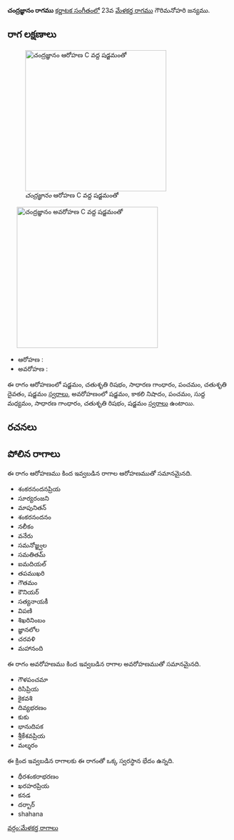 {{Infobox ragam
	| name          	= చంద్రజ్ఞానం
	| synonym	    	= 
	| mela          	= 
	| chakra        	= 
	| janaka        	= 
	| type          	= ఔడవ-షడవ
	| arohanam      	= {{svaraC|S|R2|G2|P|D2|S'}} 
	| avarohanam    	= {{svaraC|S'|N3|P|M1|G2|R2|S}}
	| jeeva         	=
	| chhaya        	=
	| nyasa         	=
	| vishesha      	= 
	| equivalent  		= 
}}
{{కర్ణాటక సంగీత రాగాలు}}
'''చంద్రజ్ఞానం రాగము''' [[కర్ణాటక సంగీతం]]లో 23వ [[మేళకర్త రాగము]] గౌరిమనోహరి జన్యము. 


==రాగ లక్షణాలు==
[[Image:candrajnanam_ar_kb2wiki.png|thumb|right|316px|''చంద్రజ్ఞానం'' ఆరోహణ C వద్ద షడ్జమంతో]]
	[[Image:candrajnanam_av_kb2wiki.png|thumb|right|316px|''చంద్రజ్ఞానం'' అవరోహణ C వద్ద షడ్జమంతో]]

* ఆరోహణ : {{svaraC|S|R2|G2|P|D2|S'}} 
* అవరోహణ : {{svaraC|S'|N3|P|M1|G2|R2|S}}

ఈ రాగం ఆరోహణంలో షడ్జమం, చతుశృతి రిషభం, సాధారణ  గాంధారం, పంచమం, చతుశృతి దైవతం, షడ్జమం [[స్వరాలు]], అవరోహణంలో షడ్జమం, కాకలి  నిషాదం, పంచమం, సుద్ద మధ్యమం, సాధారణ  గాంధారం, చతుశృతి రిషభం, షడ్జమం [[స్వరాలు]] ఉంటాయి.

==రచనలు==



==పోలిన రాగాలు==
ఈ రాగం ఆరోహణము కింద ఇవ్వబడిన రాగాల ఆరోహణముతో సమానమైనది.
* శంకరనందనప్రియ
* సూర్యరంజని
* మాపునితన్
* శంకరనందనం
* నలీకం
* వనేరు
* సమనోజ్జ్వల
* సమతితమ్
* ఐమదియల్
* తపముఖరి
* గౌతమం
* కౌనియర్
* సత్యనాయకీ
* విపణి
* శిఖరినింబం
* జ్ఞానలోల
* చరవళి
* మహానంది

ఈ రాగం అవరోహణము కింద ఇవ్వబడిన రాగాల అవరోహణముతో సమానమైనది.
* గౌళపంచమా
* రిసిప్రియ
* కైకవశి
* దివ్యభరణం
* కుకు
* భానుదిపక
* శ్రీకేశవప్రియ
* మల్శరం

ఈ క్రింద ఇవ్వబడిన రాగాలకు ఈ రాగంతో ఒక్క స్వరస్థాన భేదం ఉన్నది.
* ధీరశంకరాభరణం
* ఖరహరప్రియ
* కనడ
* దర్బార్
* shahana



[[వర్గం:మేళకర్త రాగాలు]]